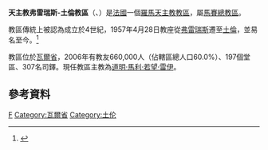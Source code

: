 {{Infobox Roman Catholic diocese
|Roman Catholic Diocese of = 天主教弗雷瑞斯-土倫教區
|Latin name of diocese =Dioecesis Foroiuliensis-Tolonensis
|image =Cathédrale de toulon.jpg
|caption = 土倫主教座堂
|location = [[法國|法國]]
|territory =瓦爾省
|population= 660,000
|rite = 拉丁禮
|patron = 
|province = 馬賽
|established = 4世紀
|cathedral = [[土倫主教座堂|土倫主教座堂]]
|副主教座堂 =
|leadership = 主教
|website =[http://www.diocese-frejus-toulon.com/ 官方網頁]
|教宗 = 
|metropolitan = 
|ordinary =道明·馬利·若望·雷伊
|coadjutor bishop =
|emeritus = 
}}

'''天主教弗雷瑞斯-土倫教區'''（{{lang-la|Dioecesis Foroiuliensis-Tolonensis}}、{{lang-fr|Diocèse de Fréjus-Tolone}}）是[[法國|法國]]一個[[羅馬天主教|羅馬天主教]][[教區|教區]]，屬[[天主教馬賽總教區|馬賽總教區]]。

教區傳統上被認為成立於4世紀，1957年4月28日教座從[[弗雷瑞斯|弗雷瑞斯]]遷至[[土倫|土倫]]，並易名至今。<ref>{{cite journal
|journal=[[宗座公報|宗座公報]]
|publisher=梵蒂岡出版社
|date=1957年
|volume=49
|title=''Qui arcana Dei''
|page=883
|url=http://www.vatican.va/archive/aas/documents/AAS%2049%20%5B1957%5D%20-%20ocr.pdf
|access-date=2014-04-20
|archive-date=2010-03-27
|archive-url=https://web.archive.org/web/20100327070714/http://www.vatican.va/archive/aas/documents/AAS%2049%20%5B1957%5D%20-%20ocr.pdf
|dead-url=no
}}</ref>

教區位於[[瓦爾省|瓦爾省]]，2006年有教友660,000人（佔轄區總人口60.0%）、197個堂區、307名司鐸。現任教區主教為[[道明·馬利·若望·雷伊|道明·馬利·若望·雷伊]]。
==參考資料==
{{reflist}}
{{法國天主教教區}}
{{Authority control}}
[[Category:法國天主教教區|F]]
[[Category:瓦爾省|Category:瓦爾省]]
[[Category:土伦|Category:土伦]]